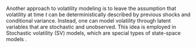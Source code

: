 Another approach to volatility modeling is to leave the assumption that volatility at time $t$ can be deterministically described by previous shocks and conditional variance. Instead, one can model volatility through latent variables
that are stochastic and unobserved. This idea is employed in Stochastic volatility (SV) models, which are special 
types of state-space models \parencite[Chap. 11.2]{al-tsay_analysis_2005}.


